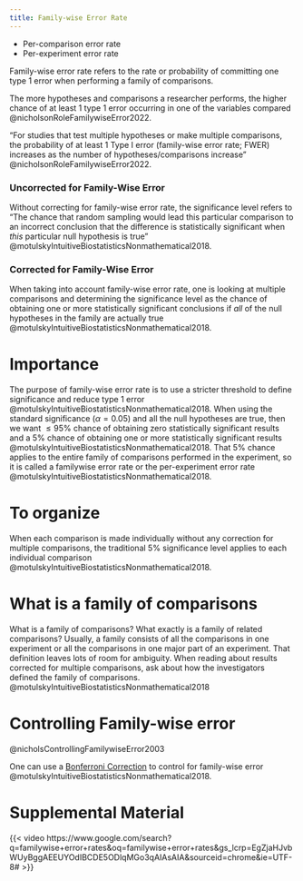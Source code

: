 ```yaml
---
title: Family-wise Error Rate
---
```





:::{.callout title="AKA"}

- Per-comparison error rate
- Per-experiment error rate
:::

Family-wise error rate refers to the rate or probability of committing one type 1 error when performing a family of comparisons.

The more hypotheses and comparisons a researcher performs, the higher chance of at least 1 type 1 error occurring in one of the variables compared @nicholsonRoleFamilywiseError2022.

:::{.callout-note}
"For studies that test multiple hypotheses or make multiple comparisons, the probability of at least 1 Type I error (family-wise error rate; FWER) increases as the number of hypotheses/comparisons increase" @nicholsonRoleFamilywiseError2022. 
:::

:::{layout-ncol="2"}

### Uncorrected for Family-Wise Error

Without correcting for family-wise error rate, the significance level refers to "The chance that random sampling would lead this particular comparison to an incorrect conclusion that the difference is statistically significant when *this* particular null hypothesis is true" @motulskyIntuitiveBiostatisticsNonmathematical2018. 

### Corrected for Family-Wise Error

When taking into account family-wise error rate, one is looking at multiple comparisons and determining the significance level as the chance of obtaining one or more statistically significant conclusions if *all* of the null hypotheses in the family are actually true @motulskyIntuitiveBiostatisticsNonmathematical2018. 

:::

# Importance

The purpose of family-wise error rate is to use a stricter threshold to define significance and reduce type 1 error @motulskyIntuitiveBiostatisticsNonmathematical2018.
When using the standard significance ($\alpha = 0.05$) and all the null hypotheses are true, then we want $\leq 95\%$ chance of obtaining zero statistically significant results and a 5% chance of obtaining one or more statistically significant results @motulskyIntuitiveBiostatisticsNonmathematical2018. 
That 5% chance applies to the entire family of comparisons performed in the experiment, so it is called a familywise error rate or the per-experiment error rate @motulskyIntuitiveBiostatisticsNonmathematical2018.


# To organize

When each comparison is made individually without any correction for multiple comparisons, the traditional 5% significance level applies to each individual comparison @motulskyIntuitiveBiostatisticsNonmathematical2018.


# What is a family of comparisons

What is a family of comparisons? What exactly is a family of related comparisons? Usually, a family consists of all the comparisons in one experiment or all the comparisons in one major part of an experiment. That definition leaves lots of room for ambiguity. When reading about results corrected for multiple comparisons, ask about how the investigators defined the family of comparisons. @motulskyIntuitiveBiostatisticsNonmathematical2018

# Controlling Family-wise error

@nicholsControllingFamilywiseError2003

One can use a [Bonferroni Correction]({{< var ref-error.correction.bonferroni >}}) to control for family-wise error @motulskyIntuitiveBiostatisticsNonmathematical2018.



# Supplemental Material

{{< video https://www.google.com/search?q=familywise+error+rates&oq=familywise+error+rates&gs_lcrp=EgZjaHJvbWUyBggAEEUYOdIBCDE5ODlqMGo3qAIAsAIA&sourceid=chrome&ie=UTF-8# >}}